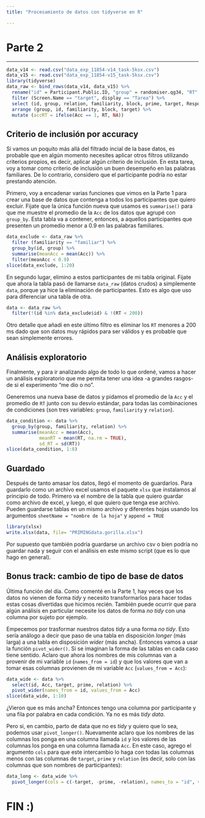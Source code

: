 ```yaml
---
title: "Procesamiento de datos con tidyverse en R"

---
```


# **Parte 2**

---------------------------------------------------------------------------------

```r
data_v14 <- read.csv("data_exp_11854-v14_task-5ksx.csv")
data_v15 <- read.csv("data_exp_11854-v15_task-5ksx.csv")
library(tidyverse)
data_raw <- bind_rows(data_v14, data_v15) %>% 
  rename("id" = Participant.Public.ID, "group" = randomiser.qg34, "RT" = Reaction.Time, "Acc" = Correct, "relation" = primeType, "familiarity" = trialType, "block" = 	block_testingSR) %>% 
  filter (Screen.Name == "target", display == "Tarea") %>% 
  select (id, group, relation, familiarity, block, prime, target, Response, Acc, RT) %>% 
  arrange (group, id, familiarity, block, target) %>% 
  mutate (accRT = ifelse(Acc == 1, RT, NA))
```


## **Criterio de inclusión por accuracy**
Si vamos un poquito más allá del filtrado incial de la base datos, es probable que en algún momento necesites aplicar otros filtros utilizando criterios propios, es decir, aplicar algún criterio de inclusión. En esta tarea, voy a tomar como criterio de inclusión un buen desempeño en las palabras familiares. De lo contrario, considero que el participante podría no estar prestando atención. 

Primero, voy a encadenar varias funciones que vimos en la Parte 1 para crear una base de datos que contenga a todos los participantes que quiero excluir. Fijate que la única función nueva que usamos es `summarise()` para que me muestre el promedio de la `Acc` de los datos que agrupé con `group_by`. Esta tabla va a contener, entonces, a aquellos participantes que presenten un promedio menor a 0.9 en las palabras familiares.
```r
data_exclude <- data_raw %>%
  filter (familiarity == "familiar") %>% 
  group_by(id, group) %>% 
  summarise(meanAcc = mean(Acc)) %>% 
  filter(meanAcc < 0.9)
slice(data_exclude, 1:20)
```


En segundo lugar, elimino a estos participantes de mi tabla original. Fijate que ahora la tabla pasó de llamarse `data_raw` (datos crudos) a simplemente `data`, porque ya hice la eliminación de participantes. Esto es algo que uso para diferenciar una tabla de otra. 

```r
data <- data_raw %>% 
  filter(!(id %in% data_exclude$id) & !(RT < 200))
```

Otro detalle que añadí en este último filtro es eliminar los `RT` menores a 200 ms dado que son datos muy rápidos para ser válidos y es probable que sean simplemente errores. 
  

## **Análisis exploratorio**
Finalmente, y para ir analizando algo de todo lo que ordené, vamos a hacer un análisis exploratorio que me permita tener una idea -a grandes rasgos- de si el experimento "me dio o no". 

Generemos una nueva base de datos y pidamos el promedio de la `Acc` y el promedio de `RT` junto con su desvío estándar, para todas las combinaciones de condiciones (son tres variables: `group`, `familiarity` y `relation`). 

```r
data_condition <- data %>% 
  group_by(group, familiarity, relation) %>% 
  summarise(meanAcc = mean(Acc), 
            meanRT = mean(RT, na.rm = TRUE),
            sd_RT = sd(RT))
slice(data_condition, 1:8)
```

## **Guardado**
Después de tanto amasar los datos, llegó el momento de guardarlos. Para guardarlo como un archivo excel usamos el paquete `xlsx` que instalamos al principio de todo. Primero va el nombre de la tabla que quiero guardar como archivo de excel, y luego, el que quiero que tenga ese archivo. Pueden guardarse tablas en un mismo archivo y diferentes hojas usando los argumentos `sheetName = "nombre de la hoja"` y `append = TRUE`
```r
library(xlsx)
write.xlsx(data, file= "PRIMINGdata.gorilla.xlsx")
```

Por supuesto que también podría guardarse un archivo csv o bien podría no guardar nada y seguir con el análisis en este mismo script (que es lo que hago en general). 

## **Bonus track: cambio de tipo de base de datos**
Última función del día. Como comenté en la Parte 1, hay veces que los datos no vienen de forma _tidy_ y necesito transformarlos para hacer todas estas cosas divertidas que hicimos recién. También puede ocurrir que para algún análisis en particular necesite los datos de forma _no tidy_ con una columna por sujeto por ejemplo. 

Empecemos por trasformar nuestros datos _tidy_ a una forma _no tidy_. Esto sería análogo a decir que paso de una tabla en disposición _longer_ (más larga) a una tabla en disposición _wider_ (más ancha). Entonces vamos a usar la función `pivot_wider()`. Si se imaginan la forma de las tablas en cada caso tiene sentido. Aclaro que ahora los nombres de mis columnas van a provenir de mi variable `id` (`names_from = id`) y que los valores que van a tomar esas columnas provienen de mi variable `Acc` (`values_from = Acc`):
```r
data_wide <- data %>% 
  select(id, Acc, target, prime, relation) %>% 
  pivot_wider(names_from = id, values_from = Acc)
slice(data_wide, 1:10)
```
¿Vieron que es más ancha? Entonces tengo una columna por participante y una fila por palabra en cada condición. Ya no es más _tidy data_. 

Pero si, en cambio, parto de data que no es _tidy_ y quiero que lo sea, podemos usar `pivot_longer()`. Nuevamente aclaro que los nombres de las columnas los ponga en una columna llamada `id` y los valores de las columnas los ponga en una columna llamada `Acc`. En este caso, agrego el argumento `cols` para que este intercambio lo haga con todas las columnas menos con las columnas de `target`, `prime` y `relation` (es decir, solo con las columnas que son nombres de participantes):

```r
data_long <- data_wide %>% 
  pivot_longer(cols = c(-target, -prime, -relation), names_to = "id", values_to = "Acc")
```






# FIN :)
